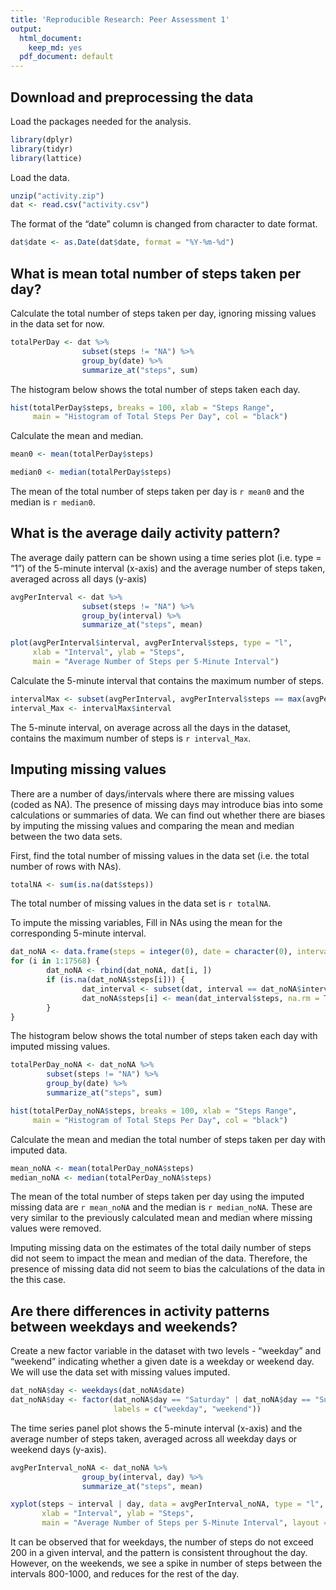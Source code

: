 ```yaml
---
title: 'Reproducible Research: Peer Assessment 1'
output:
  html_document:
    keep_md: yes
  pdf_document: default
---
```



## Download and preprocessing the data

Load the packages needed for the analysis.

```r
library(dplyr)
library(tidyr)
library(lattice)
```

Load the data.

``` r
unzip("activity.zip")
dat <- read.csv("activity.csv")
```

The format of the "date" column is changed from character to date format.

```r
dat$date <- as.Date(dat$date, format = "%Y-%m-%d")
```


## What is mean total number of steps taken per day?

Calculate the total number of steps taken per day, ignoring missing values in the data set for now.

```r
totalPerDay <- dat %>%
                subset(steps != "NA") %>%
                group_by(date) %>%
                summarize_at("steps", sum)
```

The histogram below shows the total number of steps taken each day.

```r
hist(totalPerDay$steps, breaks = 100, xlab = "Steps Range", 
     main = "Histogram of Total Steps Per Day", col = "black")
```

Calculate the mean and median. 

```r
mean0 <- mean(totalPerDay$steps)
```
```r
median0 <- median(totalPerDay$steps)
```

The mean of the total number of steps taken per day is `r mean0` and the median is `r median0`.

## What is the average daily activity pattern?

The average daily pattern can be shown using a time series plot (i.e. type = "1") of the 5-minute interval (x-axis) and the average number of steps taken, averaged across all days (y-axis)

```r
avgPerInterval <- dat %>%
                subset(steps != "NA") %>%
                group_by(interval) %>%
                summarize_at("steps", mean)

plot(avgPerInterval$interval, avgPerInterval$steps, type = "l", 
     xlab = "Interval", ylab = "Steps", 
     main = "Average Number of Steps per 5-Minute Interval")
```

Calculate the 5-minute interval that contains the maximum number of steps.

```r
intervalMax <- subset(avgPerInterval, avgPerInterval$steps == max(avgPerInterval$steps))
interval_Max <- intervalMax$interval
```

The 5-minute interval, on average across all the days in the dataset, contains the maximum number of steps is `r interval_Max`.

## Imputing missing values

There are a number of days/intervals where there are missing values (coded as NA). The presence of missing days may introduce bias into some calculations or summaries of data. We can find out whether there are biases by imputing the missing values and comparing the mean and median between the two data sets.

First, find the total number of missing values in the data set (i.e. the total number of rows with NAs).

```r
totalNA <- sum(is.na(dat$steps))
```

The total number of missing values in the data set is `r totalNA`.

To impute the missing variables, Fill in NAs using the mean for the corresponding 5-minute interval.

```r
dat_noNA <- data.frame(steps = integer(0), date = character(0), interval = integer(0))
for (i in 1:17568) {
        dat_noNA <- rbind(dat_noNA, dat[i, ])
        if (is.na(dat_noNA$steps[i])) {
                dat_interval <- subset(dat, interval == dat_noNA$interval[i])
                dat_noNA$steps[i] <- mean(dat_interval$steps, na.rm = TRUE)
        }
}
```

The histogram below shows the total number of steps taken each day with imputed missing values.

```r

totalPerDay_noNA <- dat_noNA %>%
        subset(steps != "NA") %>%
        group_by(date) %>%
        summarize_at("steps", sum)

hist(totalPerDay_noNA$steps, breaks = 100, xlab = "Steps Range", 
     main = "Histogram of Total Steps Per Day", col = "black")
```

Calculate the mean and median the total number of steps taken per day with imputed data.

```r
mean_noNA <- mean(totalPerDay_noNA$steps)
median_noNA <- median(totalPerDay_noNA$steps)
```

The mean of the total number of steps taken per day using the imputed missing data are `r mean_noNA` and the median is `r median_noNA`. These are very similar to the previously calculated mean and median where missing values were removed.

Imputing missing data on the estimates of the total daily number of steps did not seem to impact the mean and median of the data. Therefore, the presence of missing data did not seem to bias the calculations of the data in the this case.

## Are there differences in activity patterns between weekdays and weekends?

Create a new factor variable in the dataset with two levels - "weekday" and "weekend" indicating whether a given date is a weekday or weekend day. We will use the data set with missing values imputed.

```r
dat_noNA$day <- weekdays(dat_noNA$date)
dat_noNA$day <- factor(dat_noNA$day == "Saturday" | dat_noNA$day == "Sunday", 
                       labels = c("weekday", "weekend"))
```

The time series panel plot shows the 5-minute interval (x-axis) and the average number of steps taken, averaged across all weekday days or weekend days (y-axis).

```r
avgPerInterval_noNA <- dat_noNA %>%
                group_by(interval, day) %>%
                summarize_at("steps", mean)

xyplot(steps ~ interval | day, data = avgPerInterval_noNA, type = "l", 
       xlab = "Interval", ylab = "Steps", 
       main = "Average Number of Steps per 5-Minute Interval", layout = c(1,2))
```

It can be observed that for weekdays, the number of steps do not exceed 200 in a given interval, and the pattern is consistent throughout the day. However, on the weekends, we see a spike in number of steps between the intervals 800-1000, and reduces for the rest of the day. 
